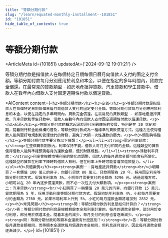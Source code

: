 ```yaml
---
title: "等額分期付款"
slug: "/learn/equated-monthly-installment--101851"
id: "101851"
hide_table_of_contents: true
---
```



# 等額分期付款

<ArticleMeta id={101851} updatedAt={'2024-09-12 19:01:21'} />
<div className='border-solid border-b border-t-0 my-4 border-[var(--ifm-color-gray-300)]' />

等額分期付款是指借款人在每個特定日期每個日曆月向借款人支付的固定支付金額。等額分期付款每月分別應用於利息和本金，以便在指定的多年時間內，貸款完全償還。在最常見的貸款類型 - 如房地產抵押貸款、汽車貸款和學生貸款中，借款人在數年內向借款人支付固定週期性付款以償還貸款。

<AIContent content={`<h2>等額分期付款</h2><h3>定義</h3><p>等額分期付款是指借款人在每個特定日期每個日曆月向借款人支付的固定支付金額。等額分期付款每月分別應用於利息和本金，以便在指定的多年時間內，貸款完全償還。在最常見的貸款類型 - 如房地產抵押貸款、汽車貸款和學生貸款中，借款人在數年內向借款人支付固定週期性付款以償還貸款。</p><h3>起源</h3><p>等額分期付款的概念起源於現代金融體系的發展，特別是在 20 世紀初期，隨着銀行和金融機構的普及，等額分期付款成為一種標準的貸款償還方式。這種方法使得借款人能夠更好地規劃和管理他們的財務，避免了大額一次性還款的壓力。</p><h3>類別與特點</h3><p>等額分期付款主要分為以下幾類：</p><ul><li><strong>固定利率貸款：</strong>在整個貸款期限內，利率保持不變，借款人每月支付相同的金額。這種類型的貸款使得借款人能夠準確預測每月的還款金額，便於財務規劃。</li><li><strong>浮動利率貸款：</strong>利率會根據市場利率的變化而調整，借款人的每月還款金額可能會有所變化。這種類型的貸款在利率下降時對借款人有利，但在利率上升時可能會增加還款壓力。</li></ul><h3>具體案例</h3><p><strong>案例一：房地產抵押貸款</strong><br/>小明購買了一套價值 100 萬元的房子，向銀行貸款 80 萬元，貸款期限為 20 年，採用固定利率等額分期付款方式。假設年利率為 5%，小明每月需要支付的金額為 5296 元。通過這種方式，小明可以在 20 年內逐步償還貸款，而不必一次性支付大額款項。</p><p><strong>案例二：汽車貸款</strong><br/>小紅購買了一輛價值 20 萬元的汽車，向銀行貸款 15 萬元，貸款期限為 5 年，採用浮動利率等額分期付款方式。假設初始年利率為 4%，小紅每月需要支付的金額為 2760 元。如果市場利率上升到 5%，小紅的每月還款金額將增加到 2832 元。</p><h3>常見問題</h3><p><strong>問：等額分期付款的利息是如何計算的？</strong><br/>答：等額分期付款的利息是根據剩餘本金和利率計算的。每月的還款金額中，部分用於支付利息，部分用於償還本金。隨着本金的減少，每月支付的利息也會逐漸減少。</p><p><strong>問：等額分期付款和等額本金還款有什麼區別？</strong><br/>答：等額分期付款每月還款金額相同，而等額本金還款每月償還的本金相同，但利息逐月減少，因此每月還款金額逐漸減少。</p>`} id={101851} />
